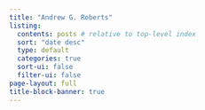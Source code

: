 ```yaml
---
title: "Andrew G. Roberts"
listing:
  contents: posts # relative to top-level index
  sort: "date desc"
  type: default
  categories: true
  sort-ui: false
  filter-ui: false
page-layout: full
title-block-banner: true
---
```


